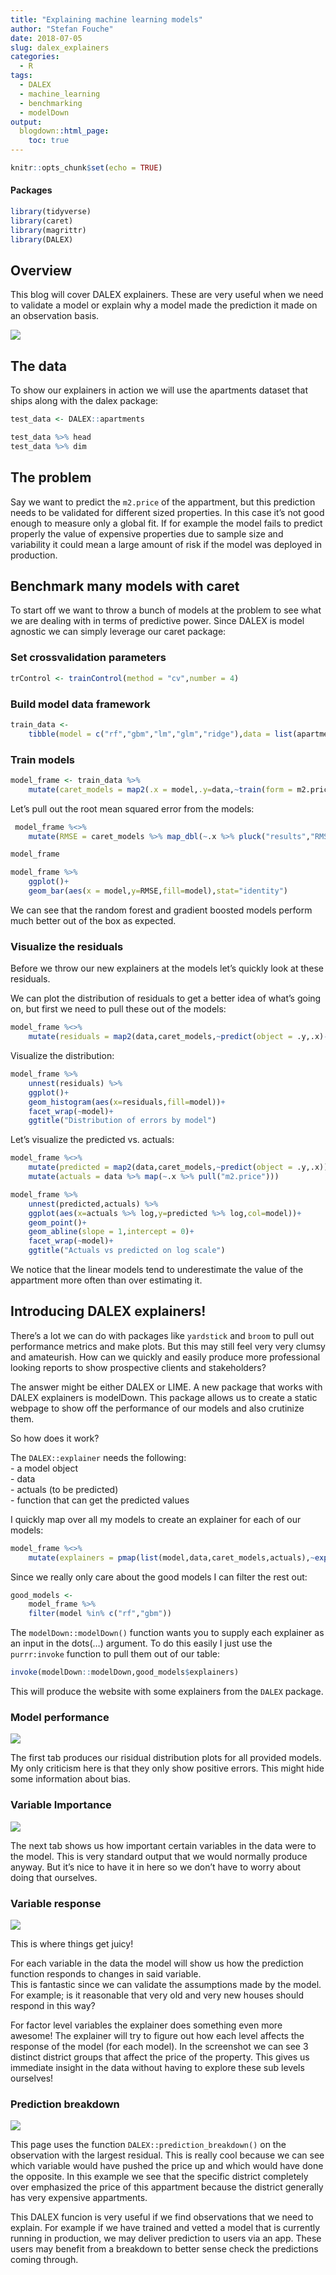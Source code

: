 ```yaml
---
title: "Explaining machine learning models"
author: "Stefan Fouche"
date: 2018-07-05
slug: dalex_explainers
categories:
  - R
tags:
  - DALEX
  - machine_learning
  - benchmarking
  - modelDown
output:
  blogdown::html_page:
    toc: true
---
```


```r
knitr::opts_chunk$set(echo = TRUE)

```

#### Packages

```r
library(tidyverse)
library(caret)
library(magrittr)
library(DALEX)
```


## Overview

This blog will cover DALEX explainers. These are very useful when we need to validate a model or explain why a model made the prediction it made on an observation basis.  

![](/Pictures/Dalex_explainers/Explain.gif)

## The data

To show our explainers in action we will use the apartments dataset that ships along with the dalex package:

```r
test_data <- DALEX::apartments

test_data %>% head
test_data %>% dim
```

## The problem

Say we want to predict the `m2.price` of the appartment, but this prediction needs to be validated for different sized properties. In this case it's not good enough to measure only a global fit. If for example the model fails to predict properly the value of expensive properties due to sample size and variability it could mean a large amount of risk if the model was deployed in production.

## Benchmark many models with caret

To start off we want to throw a bunch of models at the problem to see what we are dealing with in terms of predictive power. Since DALEX is model agnostic we can simply leverage our caret package:  

### Set crossvalidation parameters

```r
trControl <- trainControl(method = "cv",number = 4)
```

### Build model data framework

```r
train_data <- 
	tibble(model = c("rf","gbm","lm","glm","ridge"),data = list(apartments))
```

### Train models

```r
model_frame <- train_data %>%
	mutate(caret_models = map2(.x = model,.y=data,~train(form = m2.price~., data = .y,method = .x,trControl = trControl)))
```

Let's pull out the root mean squared error from the models:  

```r
 model_frame %<>%
	mutate(RMSE = caret_models %>% map_dbl(~.x %>% pluck("results","RMSE") %>% min))

model_frame

model_frame %>% 
	ggplot()+
	geom_bar(aes(x = model,y=RMSE,fill=model),stat="identity")
```

We can see that the random forest and gradient boosted models perform much better out of the box as expected.  

### Visualize the residuals

Before we throw our new explainers at the models let's quickly look at these residuals.  

We can plot the distribution of residuals to get a better idea of what's going on, but first we need to pull these out of the models:  

```r
model_frame %<>%
	mutate(residuals = map2(data,caret_models,~predict(object = .y,.x)-.x %>% pull("m2.price")))
```

Visualize the distribution:  

```r
model_frame %>% 
	unnest(residuals) %>% 
	ggplot()+
	geom_histogram(aes(x=residuals,fill=model))+
	facet_wrap(~model)+
	ggtitle("Distribution of errors by model")
```

Let's visualize the predicted vs. actuals:  

```r
model_frame %<>% 
	mutate(predicted = map2(data,caret_models,~predict(object = .y,.x))) %>% 
	mutate(actuals = data %>% map(~.x %>% pull("m2.price")))
```

```r
model_frame %>% 
	unnest(predicted,actuals) %>% 
	ggplot(aes(x=actuals %>% log,y=predicted %>% log,col=model))+
	geom_point()+
	geom_abline(slope = 1,intercept = 0)+
	facet_wrap(~model)+
	ggtitle("Actuals vs predicted on log scale")
```

We notice that the linear models tend to underestimate the value of the appartment more often than over estimating it.

## Introducing DALEX explainers!

There's a lot we can do with packages like `yardstick` and `broom` to pull out performance metrics and make plots. But this may still feel very very clumsy and amateurish. How can we quickly and easily produce more professional looking reports to show prospective clients and stakeholders?  

The answer might be either DALEX or LIME. A new package that works with DALEX explainers is modelDown. This package allows us to create a static webpage to show off the performance of our models and also crutinize them.  

So how does it work?  

The `DALEX::explainer` needs the following:  
	- a model object  
	- data  
	- actuals (to be predicted)  
	- function that can get the predicted values  
	
I quickly map over all my models to create an explainer for each of our models:  

```r
model_frame %<>% 
	mutate(explainers = pmap(list(model,data,caret_models,actuals),~explain(model = ..3,data = ..2,y = ..4,label = ..1,predict_function = predict)))
```

Since we really only care about the good models I can filter the rest out:  

```r
good_models <- 
	model_frame %>% 
	filter(model %in% c("rf","gbm"))
```

The `modelDown::modelDown()` function wants you to supply each explainer as an input in the dots(...) argument. To do this easily I just use the `purrr:invoke` function to pull them out of our table:  

```r
invoke(modelDown::modelDown,good_models$explainers)
```

This will produce the website with some explainers from the `DALEX` package.

### Model performance

![](/Pictures/Dalex_explainers/Model_performance.png)

The first tab produces our risidual distribution plots for all provided models. My only criticism here is that they only show positive errors. This might hide some information about bias.

### Variable Importance

![](/Pictures/Dalex_explainers/Variable_importance.png)

The next tab shows us how important certain variables in the data were to the model. This is very standard output that we would normally produce anyway. But it's nice to have it in here so we don't have to worry about doing that ourselves.

### Variable response

![](/Pictures/Dalex_explainers/Variable_response.png)

This is where things get juicy!  

For each variable in the data the model will show us how the prediction function responds to changes in said variable.  
This is fantastic since we can validate the assumptions made by the model. For example; is it reasonable that very old and very new houses should respond in this way?

For factor level variables the explainer does something even more awesome! The explainer will try to figure out how each level affects the response of the model (for each model). In the screenshot we can see 3 distinct district groups that affect the price of the property. This gives us immediate insight in the data without having to explore these sub levels ourselves!  

### Prediction breakdown

![](/Pictures/Dalex_explainers/Prediction_breakdown.png)

This page uses the function `DALEX::prediction_breakdown()` on the observation with the largest residual. This is really cool because we can see which variable would have pushed the price up and which would have done the opposite. In this example we see that the specific district completely over emphasized the price of this appartment because the district generally has very expensive appartments.  

This DALEX funcion is very useful if we find observations that we need to explain. For example if we have trained and vetted a model that is currently running in production, we may deliver prediction to users via an app. These users may benefit from a breakdown to better sense check the predictions coming through.  